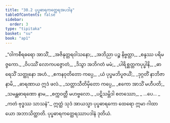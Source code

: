 ```yaml
---
title: "30.2 ပုပ္ဖဓာရကတ္ထေရအပဒါန"
tableOfContents: false
sidebar:
  order: 3
type: "tipitaka"
basket: "su"
book: "ap1"
---
```



<DynamicBreadcrumb />

<Division number="6" book="ap1">

<Paragraph number="3365" type="verses" book="ap1">
_“ဝါကစီရဓရော အာသိံ,_  
_အဇိနုတ္တရဝါသနော;_  
_အဘိညာ ပဉ္စ နိဗ္ဗတ္တာ,_  
_စန္ဒဿ ပရိမဇ္ဇကော._  

</Paragraph>

</Division>
<Division number="7" book="ap1">

<Paragraph number="3366" type="verses" book="ap1">
_ဝိပဿိံ လောကပဇ္ဇောတံ,_  
_ဒိသွာ အဘိဂတံ မမံ;_  
_ပါရိစ္ဆတ္တကပုပ္ဖါနိ,_  
_ဓာရေသိံ သတ္ထုနော အဟံ._  

</Paragraph>

</Division>
<Division number="8" book="ap1">

<Paragraph number="3367" type="verses" book="ap1">
_ဧကနဝုတိတော ကပ္ပေ,_  
_ယံ ပုပ္ဖမဘိပူဇယိံ;_  
_ဒုဂ္ဂတိံ နာဘိဇာနာမိ,_  
_ဓာရဏာယ ဣဒံ ဖလံ._  

</Paragraph>

</Division>
<Division number="9" book="ap1">

<Paragraph number="3368" type="verses" book="ap1">
_သတ္တာသီတိမှိတော ကပ္ပေ,_  
_ဧကော အာသိံ မဟီပတိ;_  
_သမန္တဓာရဏော နာမ,_  
_စက္ကဝတ္တီ မဟဗ္ဗလော._  

</Paragraph>

</Division>
<Division number="10" book="ap1">

<Paragraph number="3369" type="verses" book="ap1">
_ပဋိသမ္ဘိဒါ စတဿော,_  
_ …ပေ… _  
_ကတံ ဗုဒ္ဓဿ သာသနံ”._  

</Paragraph>

<Paragraph number="3370" book="ap1">
ဣတ္ထံ သုဒံ အာယသ္မာ ပုပ္ဖဓာရကော ထေရော ဣမာ ဂါထာယော အဘာသိတ္ထာတိ.

</Paragraph>
</Division>

<Paragraph number="3371" type="center" book="ap1">
ပုပ္ဖဓာရကတ္ထေရဿာပဒါနံ ဒုတိယံ.
</Paragraph>